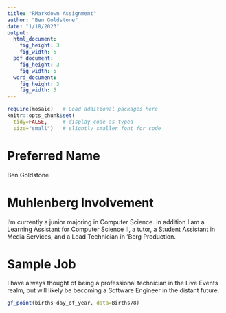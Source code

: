 ```yaml
---
title: "RMarkdown Assignment"
author: "Ben Goldstone"
date: "1/18/2023"
output: 
  html_document:
    fig_height: 3
    fig_width: 5
  pdf_document:
    fig_height: 3
    fig_width: 5
  word_document:
    fig_height: 3
    fig_width: 5
---
```


```r
require(mosaic)   # Load additional packages here 
knitr::opts_chunk$set(
  tidy=FALSE,     # display code as typed
  size="small")   # slightly smaller font for code
```

# Preferred Name
Ben Goldstone

# Muhlenberg Involvement
I'm currently a junior majoring in Computer Science. In addition I am a Learning Assistant for Computer Science II, a tutor, a Student Assistant in Media Services, and a Lead Technician in 'Berg Production.

# Sample Job

I have always thought of being a professional technician in the Live Events realm, but will likely be becoming a Software Engineer in the distant future.
```r
gf_point(births~day_of_year, data=Births78)

```

